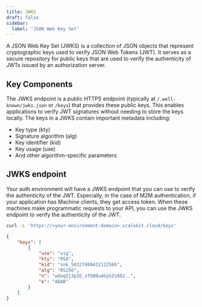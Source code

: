 ```yaml
---
title: JWKS
draft: false
sidebar:
  label: "JSON Web Key Set"
---
```



A JSON Web Key Set (JWKS) is a collection of JSON objects that represent cryptographic keys used to verify JSON Web Tokens (JWT). It serves as a secure repository for public keys that are used to verify the authenticity of JWTs issued by an authorization server.

## Key Components

The JWKS endpoint is a public HTTPS endpoint (typically at `/.well-known/jwks.json` or `/keys`) that provides these public keys. This enables applications to verify JWT signatures without needing to store the keys locally. The keys in a JWKS contain important metadata including:

- Key type (kty)
- Signature algorithm (alg)
- Key identifier (kid)
- Key usage (use)
- And other algorithm-specific parameters

## JWKS endpoint

Your auth environment will have a JWKS endpoint that you can use to verify the authenticity of the JWT. Especially, in the case of M2M authentication, if your application has Machine clients, they get access token. When these machines make programmatic requests to your API, you can use the JWKS endpoint to verify the authenticity of the JWT.

```sh title="JWKS endpoint"
curl -L 'https://<your-environment-domain>.scalekit.cloud/keys'
```

```json title="JWKS response" "kid"
{
    "keys": [
        {
            "use": "sig",
            "kty": "RSA",
            "kid": "snk_58327480432122566",
            "alg": "RS256",
            "n": "wUaqIj3pIE_zfGN9u4GySZs862..",
            "e": "AQAB"
        }
    ]
}
```
